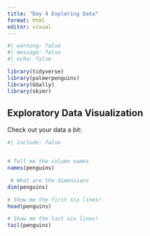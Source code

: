 ```yaml
---
title: "Day 4 Exploring Data"
format: html
editor: visual
---
```


```r
#| warning: false
#| message: false
#| echo: false

library(tidyverse)
library(palmerpenguins)
library(GGally)
library(skimr)
```

## Exploratory Data Visualization 

Check out your data a bit:

```r
#| include: false 


# Tell me the column names 
names(penguins)

 # What are the dimensions
dim(penguins)

# Show me the first six lines! 
head(penguins)

# Show me the last six lines!
tail(penguins)
```
